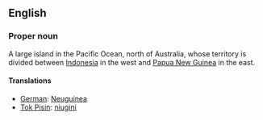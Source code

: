 ==English==

===Proper noun===

A large island in the Pacific Ocean, north of Australia, whose territory is divided between [[Indonesia]] in the west and [[Papua New Guinea]] in the east.

====Translations====

*[[German]]: [[Neuguinea]]
*[[Tok Pisin]]: [[niugini]]